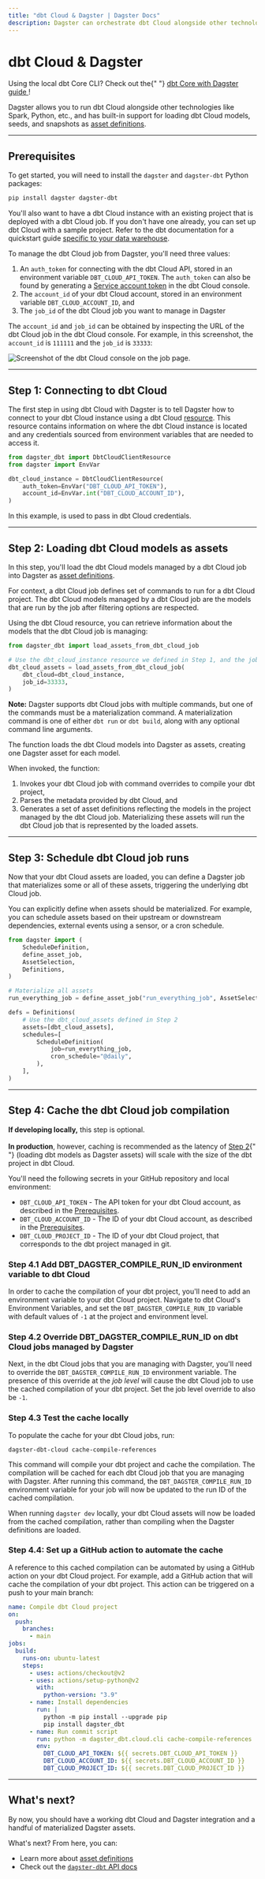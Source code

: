 ```yaml
---
title: "dbt Cloud & Dagster | Dagster Docs"
description: Dagster can orchestrate dbt Cloud alongside other technologies.
---
```


# dbt Cloud & Dagster

<Note>
  Using the local dbt Core CLI? Check out the{" "}
  <a href="/integrations/dbt/using-dbt-with-dagster">
    dbt Core with Dagster guide
  </a>
  !
</Note>

Dagster allows you to run dbt Cloud alongside other technologies like Spark, Python, etc., and has built-in support for loading dbt Cloud models, seeds, and snapshots as [asset definitions](/concepts/assets/software-defined-assets).

---

## Prerequisites

To get started, you will need to install the `dagster` and `dagster-dbt` Python packages:

```bash
pip install dagster dagster-dbt
```

You'll also want to have a dbt Cloud instance with an existing project that is deployed with a dbt Cloud job. If you don't have one already, you can set up dbt Cloud with a sample project. Refer to the dbt documentation for a quickstart guide [specific to your data warehouse](https://docs.getdbt.com/docs/get-started/getting-started/set-up-dbt-cloud).

To manage the dbt Cloud job from Dagster, you'll need three values:

1. An `auth_token` for connecting with the dbt Cloud API, stored in an environment variable `DBT_CLOUD_API_TOKEN`. The `auth_token` can also be found by generating a [Service account token](https://docs.getdbt.com/docs/dbt-cloud/dbt-cloud-api/service-tokens) in the dbt Cloud console.
2. The `account_id` of your dbt Cloud account, stored in an environment variable `DBT_CLOUD_ACCOUNT_ID`, and
3. The `job_id` of the dbt Cloud job you want to manage in Dagster

The `account_id` and `job_id` can be obtained by inspecting the URL of the dbt Cloud job in the dbt Cloud console. For example, in this screenshot, the `account_id` is `111111` and the `job_id` is `33333`:

<Image
alt="Screenshot of the dbt Cloud console on the job page."
src="/images/integrations/dbt/dbt_cloud_job_page.png"
width={1055}
height={673}
/>

---

## Step 1: Connecting to dbt Cloud

The first step in using dbt Cloud with Dagster is to tell Dagster how to connect to your dbt Cloud instance using a dbt Cloud [resource](/concepts/resources). This resource contains information on where the dbt Cloud instance is located and any credentials sourced from environment variables that are needed to access it.

```python startafter=start_define_dbt_cloud_instance endbefore=end_define_dbt_cloud_instance file=/integrations/dbt/dbt_cloud.py dedent=4
from dagster_dbt import DbtCloudClientResource
from dagster import EnvVar

dbt_cloud_instance = DbtCloudClientResource(
    auth_token=EnvVar("DBT_CLOUD_API_TOKEN"),
    account_id=EnvVar.int("DBT_CLOUD_ACCOUNT_ID"),
)
```

In this example, <PyObject object="EnvVar" /> is used to pass in dbt Cloud credentials.

---

## Step 2: Loading dbt Cloud models as assets

In this step, you'll load the dbt Cloud models managed by a dbt Cloud job into Dagster as [asset definitions](/concepts/assets/software-defined-assets).

For context, a dbt Cloud job defines set of commands to run for a dbt Cloud project. The dbt Cloud models managed by a dbt Cloud job are the models that are run by the job after filtering options are respected.

Using the dbt Cloud resource, you can retrieve information about the models that the dbt Cloud job is managing:

```python startafter=start_load_assets_from_dbt_cloud_job endbefore=end_load_assets_from_dbt_cloud_job file=/integrations/dbt/dbt_cloud.py dedent=4
from dagster_dbt import load_assets_from_dbt_cloud_job

# Use the dbt_cloud_instance resource we defined in Step 1, and the job_id from Prerequisites
dbt_cloud_assets = load_assets_from_dbt_cloud_job(
    dbt_cloud=dbt_cloud_instance,
    job_id=33333,
)
```

<Note>
  <strong>Note:</strong> Dagster supports dbt Cloud jobs with multiple commands,
  but one of the commands must be a materialization command. A materialization
  command is one of either <code>dbt run</code> or <code>dbt build</code>, along
  with any optional command line arguments.
</Note>

The <PyObject module="dagster_dbt" object="load_assets_from_dbt_cloud_job" /> function loads the dbt Cloud models into Dagster as assets, creating one Dagster asset for each model.

When invoked, the function:

1. Invokes your dbt Cloud job with command overrides to compile your dbt project,
2. Parses the metadata provided by dbt Cloud, and
3. Generates a set of asset definitions reflecting the models in the project managed by the dbt Cloud job. Materializing these assets will run the dbt Cloud job that is represented by the loaded assets.

---

## Step 3: Schedule dbt Cloud job runs

Now that your dbt Cloud assets are loaded, you can define a Dagster job that materializes some or all of these assets, triggering the underlying dbt Cloud job.

You can explicitly define when assets should be materialized. For example, you can schedule assets based on their upstream or downstream dependencies, external events using a sensor, or a cron schedule.

```python startafter=start_schedule_dbt_cloud_assets endbefore=end_schedule_dbt_cloud_assets file=/integrations/dbt/dbt_cloud.py dedent=4
from dagster import (
    ScheduleDefinition,
    define_asset_job,
    AssetSelection,
    Definitions,
)

# Materialize all assets
run_everything_job = define_asset_job("run_everything_job", AssetSelection.all())

defs = Definitions(
    # Use the dbt_cloud_assets defined in Step 2
    assets=[dbt_cloud_assets],
    schedules=[
        ScheduleDefinition(
            job=run_everything_job,
            cron_schedule="@daily",
        ),
    ],
)
```

---

## Step 4: Cache the dbt Cloud job compilation

<Note>
  <strong>If developing locally,</strong> this step is optional.
  <br />
  <br /> <strong>In production</strong>, however, caching is recommended as the
  latency of <a href="#step-2-loading-dbt-cloud-models-as-assets">Step 2</a>{" "}
  (loading dbt models as Dagster assets) will scale with the size of the dbt
  project in dbt Cloud.
</Note>

You'll need the following secrets in your GitHub repository and local environment:

- `DBT_CLOUD_API_TOKEN` - The API token for your dbt Cloud account, as described in the [Prerequisites](#prerequisites).
- `DBT_CLOUD_ACCOUNT_ID` - The ID of your dbt Cloud account, as described in the [Prerequisites](#prerequisites).
- `DBT_CLOUD_PROJECT_ID` - The ID of your dbt Cloud project, that corresponds to the dbt project managed in git.

### Step 4.1 Add DBT_DAGSTER_COMPILE_RUN_ID environment variable to dbt Cloud

In order to cache the compilation of your dbt project, you'll need to add an environment variable to your dbt Cloud project. Navigate to dbt Cloud's Environment Variables, and set the `DBT_DAGSTER_COMPILE_RUN_ID` variable with default values of `-1` at the project and environment level.

### Step 4.2 Override DBT_DAGSTER_COMPILE_RUN_ID on dbt Cloud jobs managed by Dagster

Next, in the dbt Cloud jobs that you are managing with Dagster, you'll need to override the `DBT_DAGSTER_COMPILE_RUN_ID` environment variable. The presence of this override at the _job level_ will cause the dbt Cloud job to use the cached compilation of your dbt project. Set the job level override to also be `-1`.

### Step 4.3 Test the cache locally

To populate the cache for your dbt Cloud jobs, run:

```shell
dagster-dbt-cloud cache-compile-references
```

This command will compile your dbt project and cache the compilation. The compilation will be cached for each dbt Cloud job that you are managing with Dagster. After running this command, the `DBT_DAGSTER_COMPILE_RUN_ID` environment variable for your job will now be updated to the run ID of the cached compilation.

When running `dagster dev` locally, your dbt Cloud assets will now be loaded from the cached compilation, rather than compiling when the Dagster definitions are loaded.

### Step 4.4: Set up a GitHub action to automate the cache

A reference to this cached compilation can be automated by using a GitHub action on your dbt Cloud project. For example, add a GitHub action that will cache the compilation of your dbt project. This action can be triggered on a push to your main branch:

```yaml
name: Compile dbt Cloud project
on:
  push:
    branches:
      - main
jobs:
  build:
    runs-on: ubuntu-latest
    steps:
      - uses: actions/checkout@v2
      - uses: actions/setup-python@v2
        with:
          python-version: "3.9"
      - name: Install dependencies
        run: |
          python -m pip install --upgrade pip
          pip install dagster_dbt
      - name: Run commit script
        run: python -m dagster_dbt.cloud.cli cache-compile-references
        env:
          DBT_CLOUD_API_TOKEN: ${{ secrets.DBT_CLOUD_API_TOKEN }}
          DBT_CLOUD_ACCOUNT_ID: ${{ secrets.DBT_CLOUD_ACCOUNT_ID }}
          DBT_CLOUD_PROJECT_ID: ${{ secrets.DBT_CLOUD_PROJECT_ID }}
```

---

## What's next?

By now, you should have a working dbt Cloud and Dagster integration and a handful of materialized Dagster assets.

What's next? From here, you can:

- Learn more about [asset definitions](/concepts/assets/software-defined-assets)
- Check out the [`dagster-dbt` API docs](/\_apidocs/libraries/dagster-dbt)

